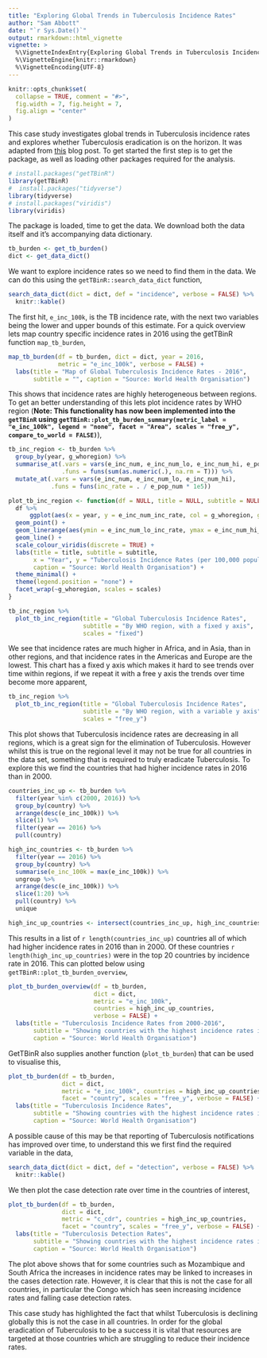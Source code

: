 ```yaml
---
title: "Exploring Global Trends in Tuberculosis Incidence Rates"
author: "Sam Abbott"
date: "`r Sys.Date()`"
output: rmarkdown::html_vignette
vignette: >
  %\VignetteIndexEntry{Exploring Global Trends in Tuberculosis Incidence Rates}
  %\VignetteEngine{knitr::rmarkdown}
  %\VignetteEncoding{UTF-8}
---
```


```r
knitr::opts_chunk$set(
  collapse = TRUE, comment = "#>",
  fig.width = 7, fig.height = 7, 
  fig.align = "center"
)
```

This case study investigates global trends in Tuberculosis incidence rates and explores whether Tuberculosis eradication is on the horizon. It was adapted from [this](https://www.samabbott.co.uk/post/intro-gettbinr/) blog post. To get started the first step is to get the package, as well as loading other packages required for the analysis.

```r
# install.packages("getTBinR")
library(getTBinR)
#  install.packages("tidyverse")
library(tidyverse)
# install.packages("viridis")
library(viridis)
```

The package is loaded, time to get the data. We download both the data itself and it's accompanying data dictionary.

```r
tb_burden <- get_tb_burden()
dict <- get_data_dict()
```

We want to explore incidence rates so we need to find them in the data. We can do this using the `getTBinR::search_data_dict` function,

```r
search_data_dict(dict = dict, def = "incidence", verbose = FALSE) %>% 
  knitr::kable()
```

The first hit, `e_inc_100k`, is the TB incidence rate, with the next two variables being the lower and upper bounds of this estimate. For a quick overview lets map country specific incidence rates in 2016 using the getTBinR function `map_tb_burden`,

```r
map_tb_burden(df = tb_burden, dict = dict, year = 2016,
              metric = "e_inc_100k", verbose = FALSE) +
  labs(title = "Map of Global Tuberculosis Incidence Rates - 2016",
       subtitle = "", caption = "Source: World Health Organisation")
```

This shows that incidence rates are highly heterogeneous between regions. To get an better understanding of this lets plot incidence rates by WHO region (**Note: This functionality has now been implemented into the `getTBinR` using `getTBinR::plot_tb_burden_summary(metric_label = "e_inc_100k", legend = "none", facet = "Area", scales = "free_y", compare_to_world = FALSE)`**), 

```r
tb_inc_region <- tb_burden %>% 
  group_by(year, g_whoregion) %>% 
  summarise_at(.vars = vars(e_inc_num, e_inc_num_lo, e_inc_num_hi, e_pop_num),
               .funs = funs(sum(as.numeric(.), na.rm = T))) %>% 
  mutate_at(.vars = vars(e_inc_num, e_inc_num_lo, e_inc_num_hi),
            .funs = funs(inc_rate = . / e_pop_num * 1e5))

plot_tb_inc_region <- function(df = NULL, title = NULL, subtitle = NULL, scales = NULL) {
  df %>% 
      ggplot(aes(x = year, y = e_inc_num_inc_rate, col = g_whoregion, group = g_whoregion)) +
  geom_point() +
  geom_linerange(aes(ymin = e_inc_num_lo_inc_rate, ymax = e_inc_num_hi_inc_rate)) +
  geom_line() +
  scale_colour_viridis(discrete = TRUE) +
  labs(title = title, subtitle = subtitle, 
       x = "Year", y = "Tuberculosis Incidence Rates (per 100,000 population)",
       caption = "Source: World Health Organisation") +
  theme_minimal() +
  theme(legend.position = "none") +
  facet_wrap(~g_whoregion, scales = scales)
}

tb_inc_region %>% 
  plot_tb_inc_region(title = "Global Tuberculosis Incidence Rates",
                     subtitle = "By WHO region, with a fixed y axis",
                     scales = "fixed")
```

We see that incidence rates are much higher in Africa, and in Asia, than in other regions, and that incidence rates in the Americas and Europe are the lowest. This chart has a fixed y axis which makes it hard to see trends over time within regions, if we repeat it with a free y axis the trends over time become more apparent,

```r
tb_inc_region %>% 
  plot_tb_inc_region(title = "Global Tuberculosis Incidence Rates",
                     subtitle = "By WHO region, with a variable y axis",
                     scales = "free_y")
```

This plot shows that Tuberculosis incidence rates are decreasing in all regions, which is a great sign for the elimination of Tuberculosis. However whilst this is true on the regional level it may not be true for all countries in the data set, something that is required to truly eradicate Tuberculosis. To explore this we find the countries that had higher incidence rates in 2016 than in 2000.

```r
countries_inc_up <- tb_burden %>% 
  filter(year %in% c(2000, 2016)) %>% 
  group_by(country) %>% 
  arrange(desc(e_inc_100k)) %>% 
  slice(1) %>% 
  filter(year == 2016) %>% 
  pull(country)

high_inc_countries <- tb_burden %>% 
  filter(year == 2016) %>% 
  group_by(country) %>% 
  summarise(e_inc_100k = max(e_inc_100k)) %>% 
  ungroup %>% 
  arrange(desc(e_inc_100k)) %>% 
  slice(1:20) %>% 
  pull(country) %>% 
  unique

high_inc_up_countries <- intersect(countries_inc_up, high_inc_countries)
```

This results in a list of `r length(countries_inc_up)` countries all of which had higher incidence rates in 2016 than in 2000. Of these countries `r  length(high_inc_up_countries)` were in the top 20 countries by incidence rate in 2016. This can plotted below using `getTBinR::plot_tb_burden_overview`, 

```r
plot_tb_burden_overview(df = tb_burden,
                        dict = dict, 
                        metric = "e_inc_100k", 
                        countries = high_inc_up_countries,
                        verbose = FALSE) +
  labs(title = "Tuberculosis Incidence Rates from 2000-2016",
       subtitle = "Showing countries with the highest incidence rates in which incidence rates are increasing",
       caption = "Source: World Health Organisation")
```

GetTBinR also supplies another function (`plot_tb_burden`) that can be used to visualise this,

```r
plot_tb_burden(df = tb_burden,
               dict = dict,
               metric = "e_inc_100k", countries = high_inc_up_countries, 
               facet = "country", scales = "free_y", verbose = FALSE) +
  labs(title = "Tuberculosis Incidence Rates",
       subtitle = "Showing countries with the highest incidence rates in which incidence rates are increasing",
       caption = "Source: World Health Organisation")
```

A possible cause of this may be that reporting of Tuberculosis notifications has improved over time, to understand this we first find the required variable in the data,

```r
search_data_dict(dict = dict, def = "detection", verbose = FALSE) %>% 
  knitr::kable()
```

We then plot the case detection rate over time in the countries of interest,

```r
plot_tb_burden(df = tb_burden,
               dict = dict,
               metric = "c_cdr", countries = high_inc_up_countries, 
               facet = "country", scales = "free_y", verbose = FALSE) +
  labs(title = "Tuberculosis Detection Rates",
       subtitle = "Showing countries with the highest incidence rates in which incidence rates are increasing",
       caption = "Source: World Health Organisation")
```

The plot above shows that for some countries such as Mozambique and South Africa the increases in incidence rates may be linked to increases in the cases detection rate. However, it is clear that this is not the case for all countries, in particular the Congo which has seen increasing incidence rates and falling case detection rates.

This case study has highlighted the fact that whilst Tuberculosis is declining globally this is not the case in all countries. In order for the global eradication of Tuberculosis to be a success it is vital that resources are targeted at those countries which are struggling to reduce their incidence rates. 
